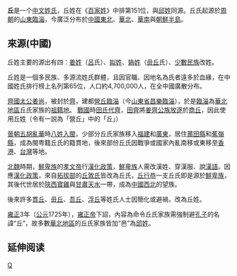 {{Unreferenced |time=2021-11-29T02:40:32+00:00 }}
{{noteTA
|G1=Thai
|1=zh-cn:他信; zh-hk:他信; zh-tw:塔克辛; zh-sg:达信;
}}
{{姓氏
|姓氏=丘
|拼音=Qiū
|中國=Qiu
|臺灣=Chiu
|新加坡=Khoo
|注音=ㄑㄧㄡ
|韓國=Gu（구）}}

'''丘'''是一个[[中文姓氏|中文姓氏]]，丘姓在《[[百家姓|百家姓]]》中排第151位，與[[邱姓|邱姓]]同源。丘氏起源於[[周朝|周朝]]的[[山東|山東]][[臨淄|臨淄]]，今廣泛分布於[[中國|中國]][[中国东北地区|東北]]、[[華北|華北]]、[[華南|華南]]與[[朝鮮半島|朝鮮半島]]。

== 來源(中國) ==
丘姓主要的源出有四：[[姜姓|姜姓]]（[[呂|呂]]氏）、[[姒姓|姒姓]]、[[媯姓|媯姓]]（[[毌丘|毌丘]]氏）、[[少數民族|少數民族]]改姓。

丘姓是一個多民族、多源流姓氏群體，且因官職、因地名為氏者遠多於血緣，在中國姓氏排行榜上名列第65位，人口約4,700,000人，在全中國廣散分布。

[[齊國|齊國]][[太公望|太公姜尚]]，被封於[[齊|齊]]，建都[[營丘郡|營丘]][[臨淄|臨淄]]（今[[山東省|山東省]][[昌乐县|昌樂]][[臨淄區|臨淄]]），於是[[臨淄|臨淄]]為[[華北地區|華北地區]]丘氏家族的[[祖籍地|祖籍地]]。 [[戰國|戰國]]時[[田氏代齊|田氏代齊]]，[[田齊|田齊]]將[[姜齊|姜齊]][[公族|公族]][[放逐|放逐]]於[[商丘|商丘]]，因此使用丘姓（令有一説為「營丘」中的「丘」）

[[晉朝|晉朝]][[五胡亂華|五胡亂華]]時[[八姓入閩|八姓入閩]]，少部分丘氏家族移入[[福建|福建]]和[[廣東|廣東]]，居住[[莆田縣|莆田縣]]和[[蕉嶺縣|蕉嶺縣]]，成為閩粤籍丘氏的籍貫地，後來部份丘氏因戰爭或國家內亂南移或東移至[[香港|香港]]、[[台灣|台灣]]等地。

[[北魏|北魏]]時期，[[鮮卑族|鮮卑族]]的[[孝文帝|孝文帝]]行[[漢化政策|漢化政策]]，[[鮮卑族|鮮卑族]]人需改漢姓、穿漢服、說[[漢語|漢語]]。因應[[漢化政策|漢化政策]]，來自[[拓拔部|拓拔部]]的[[丘敦氏|丘敦氏]]皆改為丘氏，[[丘行恭|丘行恭]]一支丘氏即是源於[[鮮卑族|鮮卑族]]，其後代世居於[[陝西|陝西]][[寶雞|寶雞]]與[[甘肅|甘肅]][[天水|天水]]一帶，成為[[中國|中國]][[西北|西北]]的望族。

後來許多[[貫丘|貫丘]]、[[毌丘|毌丘]]、[[吾丘|吾丘]]、[[浮丘|浮丘]]等姓氏人士因簡化或避禍，改為丘姓。

[[雍正|雍正]]3年（[[公元|公元]]1725年），[[雍正帝|雍正帝]]下詔，內容為命令丘氏家族需強制避[[孔子|孔子]]的名諱“丘”，故多數[[華北地區|華北地區]]的丘氏家族皆加“邑”為[[邱姓|邱姓]]。

== 延伸阅读 ==
{{Wikisource further reading}}

{{台灣首一百個姓氏}}
{{中國首一百個姓氏}}

[[Category:漢姓|Q]]